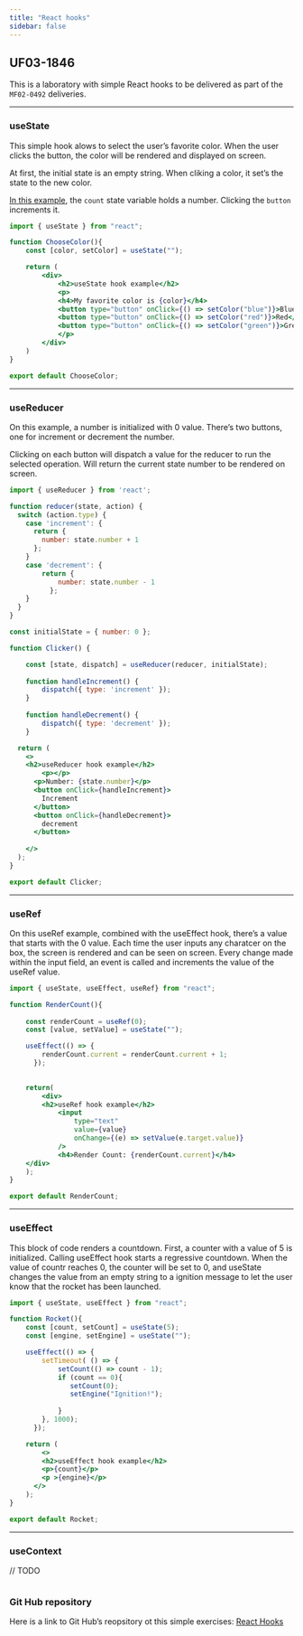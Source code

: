```yaml
---
title: "React hooks"
sidebar: false
---
```


## UF03-1846

This is a laboratory with simple React hooks to be delivered as part of the `MF02-0492` deliveries.

---

### useState  

This simple hook alows to select the user's favorite color. When the user clicks the button, the color will be rendered and displayed on screen.

At first, the initial state is an empty string. When cliking a color, it set's the state to the new color.


[In this example](https://beta.reactjs.org/reference/react/useState#examples-basic){.external}, the ``count`` state variable holds a number. Clicking the ``button`` increments it.

``` .jsx
import { useState } from "react";

function ChooseColor(){
    const [color, setColor] = useState("");

    return (
        <div>
            <h2>useState hook example</h2>
            <p>
            <h4>My favorite color is {color}</h4>
            <button type="button" onClick={() => setColor("blue")}>Blue</button>
            <button type="button" onClick={() => setColor("red")}>Red</button>
            <button type="button" onClick={() => setColor("green")}>Green</button>
            </p>
        </div>     
    )
}

export default ChooseColor;
```

---

### useReducer

On this example, a number is initialized with 0 value. There's two buttons, one for increment or decrement the number.

Clicking on each button will dispatch a value for the reducer to run the selected operation. Will return the current state number to be rendered on screen.

``` .jsx
import { useReducer } from 'react';

function reducer(state, action) {
  switch (action.type) {
    case 'increment': {
      return {
        number: state.number + 1
      };
    }
    case 'decrement': {
        return {
            number: state.number - 1
          };
    }
  }
}

const initialState = { number: 0 };

function Clicker() {

    const [state, dispatch] = useReducer(reducer, initialState);
    
    function handleIncrement() {
        dispatch({ type: 'increment' });
    }
    
    function handleDecrement() {
        dispatch({ type: 'decrement' }); 
    }

  return (
    <>
    <h2>useReducer hook example</h2>
        <p></p>
      <p>Number: {state.number}</p>
      <button onClick={handleIncrement}>
        Increment
      </button>
      <button onClick={handleDecrement}>
        decrement
      </button>
      
    </>
  );
}

export default Clicker;
```

---

### useRef

On this useRef example, combined with the useEffect hook, there's a value that starts with the 0 value.
Each time the user inputs any charatcer on the box, the screen is rendered and can be seen on screen.
Every change made within the input field, an event is called and increments the value of the useRef value.


``` .jsx
import { useState, useEffect, useRef} from "react";

function RenderCount(){
    
    const renderCount = useRef(0);
    const [value, setValue] = useState("");

    useEffect(() => {
        renderCount.current = renderCount.current + 1;
      });
    

    return(
        <div>
        <h2>useRef hook example</h2>
            <input
                type="text"
                value={value}
                onChange={(e) => setValue(e.target.value)}
            />
            <h4>Render Count: {renderCount.current}</h4>
    </div>  
    );
}

export default RenderCount;

```

---

### useEffect

This block of code renders a countdown. First, a counter with a value of 5 is initialized. Calling useEffect hook starts a regressive countdown. When the value of countr reaches 0, the counter will be set to 0, and useState changes the value from an empty string to a ignition message to let the user know that the rocket has been launched.

``` .jsx
import { useState, useEffect } from "react";

function Rocket(){
    const [count, setCount] = useState(5);
    const [engine, setEngine] = useState("");

    useEffect(() => {
        setTimeout( () => {
            setCount(() => count - 1);
            if (count == 0){
               setCount(0);
               setEngine("Ignition!");
           
            }
        }, 1000);
      });

    return (
        <>
        <h2>useEffect hook example</h2>
        <p>{count}</p>
        <p >{engine}</p>
      </>
    );
}

export default Rocket;

```

---
### useContext

// TODO 

``` .jsx

```

### Git Hub repository

Here is a link to Git Hub's reopsitory ot this simple exercises:
[React Hooks](https://github.com/vcalvache/react-labs/tree/main/deilveries)